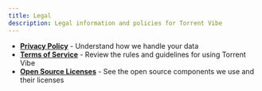 ```yaml
---
title: Legal
description: Legal information and policies for Torrent Vibe
---
```


- **[Privacy Policy](./privacy-policy.mdx)** - Understand how we handle your data
- **[Terms of Service](./terms-of-service.mdx)** - Review the rules and guidelines for using Torrent Vibe
- **[Open Source Licenses](./open-source-licenses.mdx)** - See the open source components we use and their licenses
